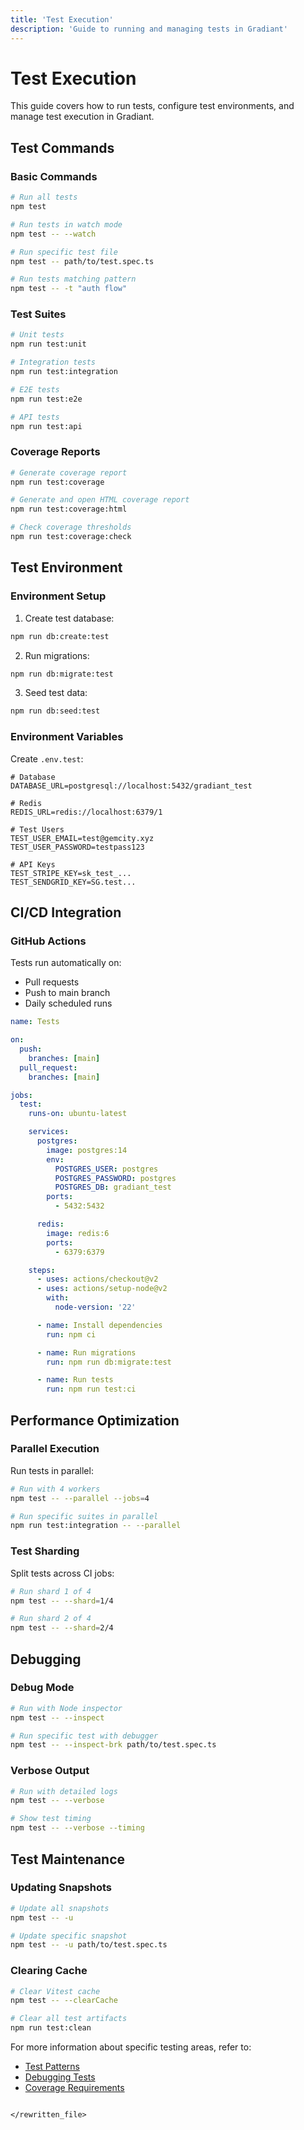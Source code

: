 ```yaml
---
title: 'Test Execution'
description: 'Guide to running and managing tests in Gradiant'
---
```


# Test Execution

This guide covers how to run tests, configure test environments, and manage test execution in Gradiant.

## Test Commands

### Basic Commands

```bash
# Run all tests
npm test

# Run tests in watch mode
npm test -- --watch

# Run specific test file
npm test -- path/to/test.spec.ts

# Run tests matching pattern
npm test -- -t "auth flow"
```

### Test Suites

```bash
# Unit tests
npm run test:unit

# Integration tests
npm run test:integration

# E2E tests
npm run test:e2e

# API tests
npm run test:api
```

### Coverage Reports

```bash
# Generate coverage report
npm run test:coverage

# Generate and open HTML coverage report
npm run test:coverage:html

# Check coverage thresholds
npm run test:coverage:check
```

## Test Environment

### Environment Setup

1. Create test database:

```bash
npm run db:create:test
```

2. Run migrations:

```bash
npm run db:migrate:test
```

3. Seed test data:

```bash
npm run db:seed:test
```

### Environment Variables

Create `.env.test`:

```env
# Database
DATABASE_URL=postgresql://localhost:5432/gradiant_test

# Redis
REDIS_URL=redis://localhost:6379/1

# Test Users
TEST_USER_EMAIL=test@gemcity.xyz
TEST_USER_PASSWORD=testpass123

# API Keys
TEST_STRIPE_KEY=sk_test_...
TEST_SENDGRID_KEY=SG.test...
```

## CI/CD Integration

### GitHub Actions

Tests run automatically on:

- Pull requests
- Push to main branch
- Daily scheduled runs

```yaml
name: Tests

on:
  push:
    branches: [main]
  pull_request:
    branches: [main]

jobs:
  test:
    runs-on: ubuntu-latest

    services:
      postgres:
        image: postgres:14
        env:
          POSTGRES_USER: postgres
          POSTGRES_PASSWORD: postgres
          POSTGRES_DB: gradiant_test
        ports:
          - 5432:5432

      redis:
        image: redis:6
        ports:
          - 6379:6379

    steps:
      - uses: actions/checkout@v2
      - uses: actions/setup-node@v2
        with:
          node-version: '22'

      - name: Install dependencies
        run: npm ci

      - name: Run migrations
        run: npm run db:migrate:test

      - name: Run tests
        run: npm run test:ci
```

## Performance Optimization

### Parallel Execution

Run tests in parallel:

```bash
# Run with 4 workers
npm test -- --parallel --jobs=4

# Run specific suites in parallel
npm run test:integration -- --parallel
```

### Test Sharding

Split tests across CI jobs:

```bash
# Run shard 1 of 4
npm test -- --shard=1/4

# Run shard 2 of 4
npm test -- --shard=2/4
```

## Debugging

### Debug Mode

```bash
# Run with Node inspector
npm test -- --inspect

# Run specific test with debugger
npm test -- --inspect-brk path/to/test.spec.ts
```

### Verbose Output

```bash
# Run with detailed logs
npm test -- --verbose

# Show test timing
npm test -- --verbose --timing
```

## Test Maintenance

### Updating Snapshots

```bash
# Update all snapshots
npm test -- -u

# Update specific snapshot
npm test -- -u path/to/test.spec.ts
```

### Clearing Cache

```bash
# Clear Vitest cache
npm test -- --clearCache

# Clear all test artifacts
npm run test:clean
```

For more information about specific testing areas, refer to:

- [Test Patterns](/testing/patterns)
- [Debugging Tests](/testing/debugging)
- [Coverage Requirements](/testing/coverage)

```

</rewritten_file>
```
